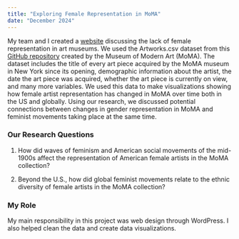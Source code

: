 ```yaml
---
title: "Exploring Female Representation in MoMA"
date: "December 2024"
---
```


My team and I created a [website](https://exhibitexplorers.humspace.ucla.edu/) discussing the lack of female representation in art museums. We used the Artworks.csv dataset from this [GitHub repository](/https://github.com/MuseumofModernArt/collection) created by the Museum of Modern Art (MoMA). The dataset includes the title of every art piece acquired by the MoMA museum in New York since its opening, demographic information about the artist, the date the art piece was acquired, whether the art piece is currently on view, and many more variables. We used this data to make visualizations showing how female artist representation has changed in MoMA over time both in the US and globally. Using our research, we discussed potential connections between changes in gender representation in MoMA and feminist movements taking place at the same time.

### Our Research Questions

1.  How did waves of feminism and American social movements of the mid-1900s affect the representation of American female artists in the MoMA collection? 

2.  Beyond the U.S., how did global feminist movements relate to the ethnic diversity of female artists in the MoMA collection?

### My Role 

My main responsibility in this project was web design through WordPress. I also helped clean the data and create data visualizations.
